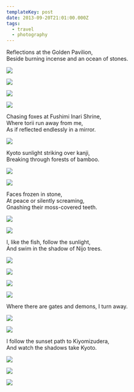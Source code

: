 ```yaml
---
templateKey: post
date: 2013-09-20T21:01:00.000Z
tags:
  - travel
  - photography
---
```

Reflections at the Golden Pavilion,<br/>
Beside burning incense and an ocean of stones.

![](../../assets/photos/20130919-IMG_0170.jpg)

![](../../assets/photos/20130919-IMG_0209.jpg)

![](../../assets/photos/20130919-IMG_0242.jpg)

![](../../assets/photos/20130919-IMG_0311.jpg)

Chasing foxes at Fushimi Inari Shrine,<br/>
Where torii run away from me,<br/>
As if reflected endlessly in a mirror.

![](../../assets/photos/20130919-IMG_0399.jpg)

Kyoto sunlight striking over kanji,<br/>
Breaking through forests of bamboo.

![](../../assets/photos/20130920-IMG_0724.jpg)

![](../../assets/photos/20130920-IMG_0783.jpg)

Faces frozen in stone,<br/>
At peace or silently screaming,<br/>
Gnashing their moss-covered teeth.

![](../../assets/photos/20130920-IMG_0832.jpg)

![](../../assets/photos/20130920-IMG_0840.jpg)

I, like the fish, follow the sunlight,<br/>
And swim in the shadow of Nijo trees.

![](../../assets/photos/20130920-IMG_0965.jpg)

![](../../assets/photos/20130920-IMG_0997.jpg)

![](../../assets/photos/20130920-IMG_0975.jpg)

![](../../assets/photos/20130920-IMG_0979.jpg)

Where there are gates and demons, I turn away.

![](../../assets/photos/20130920-IMG_0985.jpg)

![](../../assets/photos/20130920-IMG_0916.jpg)

I follow the sunset path to Kiyomizudera,<br/>
And watch the shadows take Kyoto.

![](../../assets/photos/20130920-IMG_1066.jpg)

![](../../assets/photos/20130920-IMG_1119.jpg)

![](../../assets/photos/20130920-IMG_1107.jpg)
